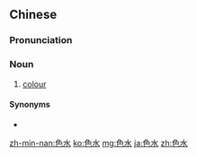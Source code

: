 ==Chinese==
{{zh-forms}}

===Pronunciation===
{{zh-pron
|c=sik1 seoi2
|mn=xm,zz,tw:sek-chúi/qz:siak-chúi
|cat=n
}}

===Noun===
{{zh-noun}}

# {{lb|zh|Cantonese|Min Nan}} [[colour]]

====Synonyms====
* {{zh-l|顏色}}

[[zh-min-nan:色水]]
[[ko:色水]]
[[mg:色水]]
[[ja:色水]]
[[zh:色水]]